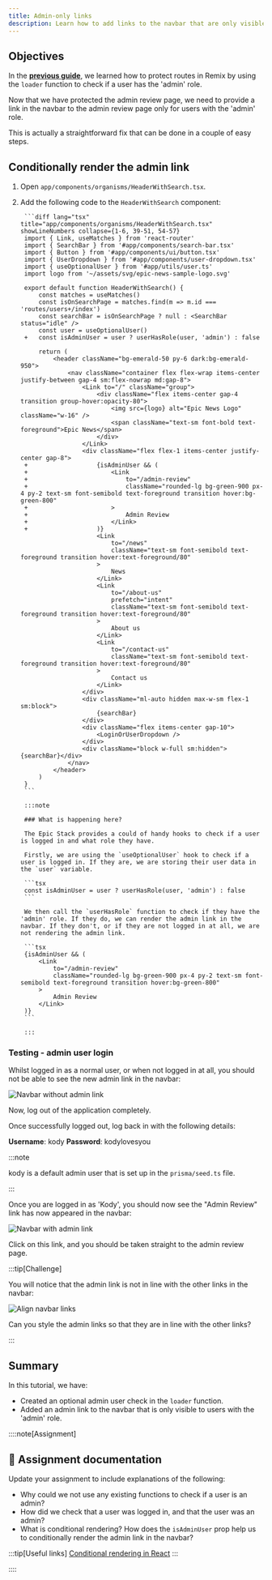 ```yaml
---
title: Admin-only links
description: Learn how to add links to the navbar that are only visible to users with the 'admin' role.
---
```



## Objectives

In the [**previous guide**](/code-monster/guides/epic-news/admin-page/protecting-routes), we learned how to protect routes in Remix by using the `loader` function to check if a user has the 'admin' role.

Now that we have protected the admin review page, we need to provide a link in the navbar to the admin review page only for users with the 'admin' role.

This is actually a straightforward fix that can be done in a couple of easy steps.

## Conditionally render the admin link

<Steps>

1. Open `app/components/organisms/HeaderWithSearch.tsx`.

2. Add the following code to the `HeaderWithSearch` component:

		```diff lang="tsx" title="app/components/organisms/HeaderWithSearch.tsx" showLineNumbers collapse={1-6, 39-51, 54-57}
		import { Link, useMatches } from 'react-router'
		import { SearchBar } from '#app/components/search-bar.tsx'
		import { Button } from '#app/components/ui/button.tsx'
		import { UserDropdown } from '#app/components/user-dropdown.tsx'
		import { useOptionalUser } from '#app/utils/user.ts'
		import logo from '~/assets/svg/epic-news-sample-logo.svg'

		export default function HeaderWithSearch() {
			const matches = useMatches()
			const isOnSearchPage = matches.find(m => m.id === 'routes/users+/index')
			const searchBar = isOnSearchPage ? null : <SearchBar status="idle" />
			const user = useOptionalUser()
		+	const isAdminUser = user ? userHasRole(user, 'admin') : false

			return (
				<header className="bg-emerald-50 py-6 dark:bg-emerald-950">
					<nav className="container flex flex-wrap items-center justify-between gap-4 sm:flex-nowrap md:gap-8">
						<Link to="/" className="group">
							<div className="flex items-center gap-4 transition group-hover:opacity-80">
								<img src={logo} alt="Epic News Logo" className="w-16" />
								<span className="text-sm font-bold text-foreground">Epic News</span>
							</div>
						</Link>
						<div className="flex flex-1 items-center justify-center gap-8">
		+					{isAdminUser && (
		+						<Link
		+							to="/admin-review"
		+							className="rounded-lg bg-green-900 px-4 py-2 text-sm font-semibold text-foreground transition hover:bg-green-800"
		+						>
		+							Admin Review
		+						</Link>
		+					)}
							<Link
								to="/news"
								className="text-sm font-semibold text-foreground transition hover:text-foreground/80"
							>
								News
							</Link>
							<Link
								to="/about-us"
								prefetch="intent"
								className="text-sm font-semibold text-foreground transition hover:text-foreground/80"
							>
								About us
							</Link>
							<Link
								to="/contact-us"
								className="text-sm font-semibold text-foreground transition hover:text-foreground/80"
							>
								Contact us
							</Link>
						</div>
						<div className="ml-auto hidden max-w-sm flex-1 sm:block">
							{searchBar}
						</div>
						<div className="flex items-center gap-10">
							<LoginOrUserDropdown />
						</div>
						<div className="block w-full sm:hidden">{searchBar}</div>
					</nav>
				</header>
			)
		}
		```

		:::note

		### What is happening here?

		The Epic Stack provides a could of handy hooks to check if a user is logged in and what role they have.

		Firstly, we are using the `useOptionalUser` hook to check if a user is logged in. If they are, we are storing their user data in the `user` variable.

		```tsx
		const isAdminUser = user ? userHasRole(user, 'admin') : false
		```

		We then call the `userHasRole` function to check if they have the 'admin' role. If they do, we can render the admin link in the navbar. If they don't, or if they are not logged in at all, we are not rendering the admin link.

		```tsx
		{isAdminUser && (
			<Link
				to="/admin-review"
				className="rounded-lg bg-green-900 px-4 py-2 text-sm font-semibold text-foreground transition hover:bg-green-800"
			>
				Admin Review
			</Link>
		)}
		```

		:::

</Steps>

### Testing - admin user login

Whilst logged in as a normal user, or when not logged in at all, you should not be able to see the new admin link in the navbar:

![Navbar without admin link](src/assets/webp/epic-news/navbar-without-admin-link.webp)

Now, log out of the application completely.

Once successfully logged out, log back in with the following details:

**Username**: <MonsterKbd>kody</MonsterKbd>
**Password**: <MonsterKbd>kodylovesyou</MonsterKbd>

:::note

<MonsterKbd>kody</MonsterKbd> is a default admin user that is set up in the `prisma/seed.ts` file.

:::

Once you are logged in as 'Kody', you should now see the "Admin Review" link has now appeared in the navbar:

![Navbar with admin link](src/assets/webp/epic-news/navbar-with-admin-link.webp)

Click on this link, and you should be taken straight to the admin review page.

:::tip[Challenge]

You will notice that the admin link is not in line with the other links in the navbar:

![Align navbar links](src/assets/webp/epic-news/admin-only-links/align-navbar-links.webp)

Can you style the admin links so that they are in line with the other links?

:::

## Summary

In this tutorial, we have:

- Created an optional admin user check in the `loader` function.
- Added an admin link to the navbar that is only visible to users with the 'admin' role.

::::note[Assignment]

## 📄 Assignment documentation

Update your assignment to include explanations of the following:

- Why could we not use any existing functions to check if a user is an admin?
- How did we check that a user was logged in, and that the user was an admin?
- What is conditional rendering? How does the `isAdminUser` prop help us to conditionally render the admin link in the navbar?

:::tip[Useful links]
[Conditional rendering in React](https://react.dev/learn/conditional-rendering)
:::

::::
